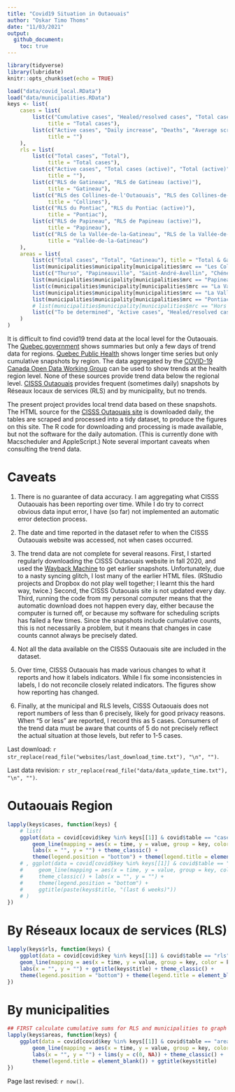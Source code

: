 ```yaml
---
title: "Covid19 Situation in Outaouais"
author: "Oskar Timo Thoms"
date: "11/03/2021"
output: 
  github_document: 
    toc: true
---
```


```r
library(tidyverse)
library(lubridate)
knitr::opts_chunk$set(echo = TRUE)
```
```r
load("data/covid_local.RData")
load("data/municipalities.RData")
keys <- list(
    cases = list(
        list(c("Cumulative cases", "Healed/resolved cases", "Total cases"), 
             title = "Total cases"),
        list(c("Active cases", "Daily increase", "Deaths", "Average screening test per day"), 
             title = "")
    ),
    rls = list(
        list(c("Total cases", "Total"), 
             title = "Total cases"),
        list(c("Active cases", "Total cases (active)", "Total (active)", "Healed/resolved cases", "To be determined"), 
             title = ""),
        list(c("RLS de Gatineau", "RLS de Gatineau (active)"), 
             title = "Gatineau"),
        list(c("RLS des Collines-de-l'Outaouais", "RLS des Collines-de-l'Outaouais (active)"), 
             title = "Collines"),
        list(c("RLS du Pontiac", "RLS du Pontiac (active)"), 
             title = "Pontiac"),
        list(c("RLS de Papineau", "RLS de Papineau (active)"), 
             title = "Papineau"),
        list(c("RLS de la Vallée-de-la-Gatineau", "RLS de la Vallée-de-la-Gatineau (active)"), 
             title = "Vallée-de-la-Gatineau")
    ), 
    areas = list(
        list(c("Total cases", "Total", "Gatineau"), title = "Total & Gatineau"),
        list(municipalities$municipality[municipalities$mrc == "Les Collines-de-l'Outaouais"], title = "MRC des Collines-de-l'Outaouais"),
        list(c("Thurso", "Papineauville", "Saint-André-Avellin", "Chénéville","Ripon", "Montebello"), title = "MRC de Papineau"),
        list(municipalities$municipality[municipalities$mrc == "Papineau" & !municipalities$municipality %in% c("Thurso", "Papineauville", "Saint-André-Avellin", "Chénéville","Ripon", "Montebello")], title = "MRC de Papineau (other)"),
        list(c(municipalities$municipality[municipalities$mrc == "La Vallée-de-la-Gatineau" & municipalities$designation == "Ville"], "Messines", "Déléage"), title = "MRC de la Vallée-de-la-Gatineau (Villes & Messines & Déléage)"),
        list(municipalities$municipality[municipalities$mrc == "La Vallée-de-la-Gatineau" & municipalities$designation != "Ville" & !municipalities$municipality %in% c("Messines", "Déléage")], title = "MRC de La Vallée-de-la-Gatineau (other)"),
        list(municipalities$municipality[municipalities$mrc == "Pontiac"], title = "MRC de Pontiac"),
        # list(municipalities$municipality[municipalities$mrc == "Hors MRC (autochtones)"], title = "Kitigan Zibi & Lac-Rapide" ),
        list(c("To be determined", "Active cases", "Healed/resolved cases"), title = "Other")
    )
)
```

It is difficult to find covid19 trend data at the local level for the Outaouais. The [Quebec government](https://www.quebec.ca/en/health/health-issues/a-z/2019-coronavirus/situation-coronavirus-in-quebec/) shows summaries but only a few days of trend data for regions. [Quebec Public Health](https://www.inspq.qc.ca/covid-19/donnees) shows longer time series but only cumulative snapshots by region. The data aggregated by the [COVID-19 Canada Open Data Working Group](https://opencovid.ca/) can be used to show trends at the health region level. None of these sources provide trend data below the regional level. [CISSS Outaouais](https://cisss-outaouais.gouv.qc.ca/language/en/covid19-en/) provides frequent (sometimes daily) snapshots by Réseaux locaux de services (RLS) and by municipality, but no trends. 

The present project provides local trend data based on these snapshots. The HTML source for the [CISSS Outaouais site](https://cisss-outaouais.gouv.qc.ca/language/en/covid19-en/) is downloaded daily, the tables are scraped and processed into a tidy dataset, to produce the figures on this site. The R code for downloading and processing is made available, but not the software for the daily automation. (This is currently done with Macscheduler and AppleScript.) Note several important caveats when consulting the trend data. 
 
# Caveats

1. There is no guarantee of data accuracy. I am aggregating what CISSS Outaouais has been reporting over time. While I do try to correct obvious data input error, I have (so far) not implemented an automatic error detection process.

2. The date and time reported in the dataset refer to when the CISSS Outaouais website was accessed, not when cases occurred. 

3. The trend data are not complete for several reasons. First, I started regularly downloading the CISSS Outaouais website in fall 2020, and used the [Wayback Machine](https://archive.org/web/) to get earlier snapshots. Unfortunately, due to a nasty syncing glitch, I lost many of the earlier HTML files. (RStudio projects and Dropbox do not play well together; I learnt this the hard way, twice.) Second, the CISSS Outaouais site is not updated every day. Third, running the code from my personal computer means that the automatic download does not happen every day, either because the computer is turned off, or because my software for scheduling scripts has failed a few times. Since the snapshots include cumulative counts, this is not necessarily a problem, but it means that changes in case counts cannot always be precisely dated. 

4. Not all the data available on the CISSS Outaouais site are included in the dataset.

5. Over time, CISSS Outaouais has made various changes to what it reports and how it labels indicators. While I fix some inconsistencies in labels, I do not reconcile closely related indicators. The figures show how reporting has changed.

6. Finally, at the municipal and RLS levels, CISSS Outaouais does not report numbers of less than 6 precisely, likely for good privacy reasons. When "5 or less" are reported, I record this as 5 cases. Consumers of the trend data must be aware that counts of 5 do not precisely reflect the actual situation at those levels, but refer to 1-5 cases.

Last download: `r str_replace(read_file("websites/last_download_time.txt"), "\n", "")`.

Last data revision: `r str_replace(read_file("data/data_update_time.txt"), "\n", "")`.

# Outaouais Region

```r
lapply(keys$cases, function(keys) {
    # list(
    ggplot(data = covid[covid$key %in% keys[[1]] & covid$table == "cases", ]) + 
        geom_line(mapping = aes(x = time, y = value, group = key, color = key)) + 
        labs(x = "", y = "") + theme_classic() + 
        theme(legend.position = "bottom") + theme(legend.title = element_blank()) + ggtitle(keys$title)
    # , ggplot(data = covid[covid$key %in% keys[[1]] & covid$table == "cases" & covid$time > now() - days(42), ]) + 
    #     geom_line(mapping = aes(x = time, y = value, group = key, color = key)) + 
    #     theme_classic() + labs(x = "", y = "") + 
    #     theme(legend.position = "bottom") + 
    #     ggtitle(paste(keys$title, "(last 6 weeks)"))
    # )
})
```

# By Réseaux locaux de services (RLS)

```r
lapply(keys$rls, function(keys) {
    ggplot(data = covid[covid$key %in% keys[[1]] & covid$table == "rls", ]) + 
    geom_line(mapping = aes(x = time, y = value, group = key, color = key)) + 
    labs(x = "", y = "") + ggtitle(keys$title) + theme_classic() + 
    theme(legend.position = "bottom") + theme(legend.title = element_blank()) 
})
```

# By municipalities

```r
## FIRST calculate cumulative sums for RLS and municipalities to graph
lapply(keys$areas, function(keys) {
    ggplot(data = covid[covid$key %in% keys[[1]] & covid$table == "areas", ]) + 
        geom_line(mapping = aes(x = time, y = value, group = key, color = key)) + 
        labs(x = "", y = "") + lims(y = c(0, NA)) + theme_classic() + 
        theme(legend.title = element_blank()) + ggtitle(keys$title)
})
```

Page last revised: `r now()`.
